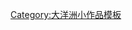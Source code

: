 {{asbox
|image=Flag of Samoa.svg
|category=薩摩亞小作品
|subject=與[[薩摩亞]]相關的
|name=Template:Samoa-stub
}}<noinclude>[[Category:大洋洲小作品模板]]
</noinclude>